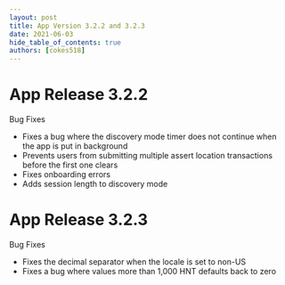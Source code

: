 ```yaml
---
layout: post
title: App Version 3.2.2 and 3.2.3
date: 2021-06-03
hide_table_of_contents: true
authors: [cokes518]
---
```


# App Release 3.2.2

Bug Fixes

- Fixes a bug where the discovery mode timer does not continue when the app is put in background
- Prevents users from submitting multiple assert location transactions before the first one clears
- Fixes onboarding errors
- Adds session length to discovery mode

<!--truncate-->

# App Release 3.2.3

Bug Fixes

- Fixes the decimal separator when the locale is set to non-US
- Fixes a bug where values more than 1,000 HNT defaults back to zero
